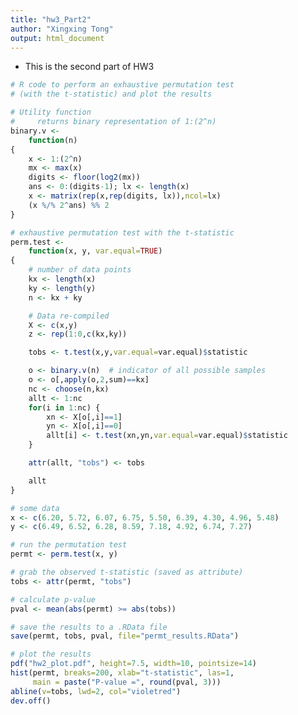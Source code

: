 ```yaml
---
title: "hw3_Part2"
author: "Xingxing Tong"
output: html_document
---
```


- This is the second part of HW3

```r
# R code to perform an exhaustive permutation test
# (with the t-statistic) and plot the results

# Utility function
#     returns binary representation of 1:(2^n)
binary.v <-
    function(n)
{
    x <- 1:(2^n)
    mx <- max(x)
    digits <- floor(log2(mx))
    ans <- 0:(digits-1); lx <- length(x)
    x <- matrix(rep(x,rep(digits, lx)),ncol=lx)
    (x %/% 2^ans) %% 2
}

# exhaustive permutation test with the t-statistic
perm.test <-
    function(x, y, var.equal=TRUE)
{
    # number of data points
    kx <- length(x)
    ky <- length(y)
    n <- kx + ky

    # Data re-compiled
    X <- c(x,y)
    z <- rep(1:0,c(kx,ky))

    tobs <- t.test(x,y,var.equal=var.equal)$statistic

    o <- binary.v(n)  # indicator of all possible samples
    o <- o[,apply(o,2,sum)==kx]
    nc <- choose(n,kx)
    allt <- 1:nc
    for(i in 1:nc) {
        xn <- X[o[,i]==1]
        yn <- X[o[,i]==0]
        allt[i] <- t.test(xn,yn,var.equal=var.equal)$statistic
    }

    attr(allt, "tobs") <- tobs

    allt
}

# some data
x <- c(6.20, 5.72, 6.07, 6.75, 5.50, 6.39, 4.30, 4.96, 5.48)
y <- c(6.49, 6.52, 6.28, 8.59, 7.18, 4.92, 6.74, 7.27)

# run the permutation test
permt <- perm.test(x, y)

# grab the observed t-statistic (saved as attribute)
tobs <- attr(permt, "tobs")

# calculate p-value
pval <- mean(abs(permt) >= abs(tobs))

# save the results to a .RData file
save(permt, tobs, pval, file="permt_results.RData")

# plot the results
pdf("hw2_plot.pdf", height=7.5, width=10, pointsize=14)
hist(permt, breaks=200, xlab="t-statistic", las=1,
     main = paste("P-value =", round(pval, 3)))
abline(v=tobs, lwd=2, col="violetred")
dev.off()

```

